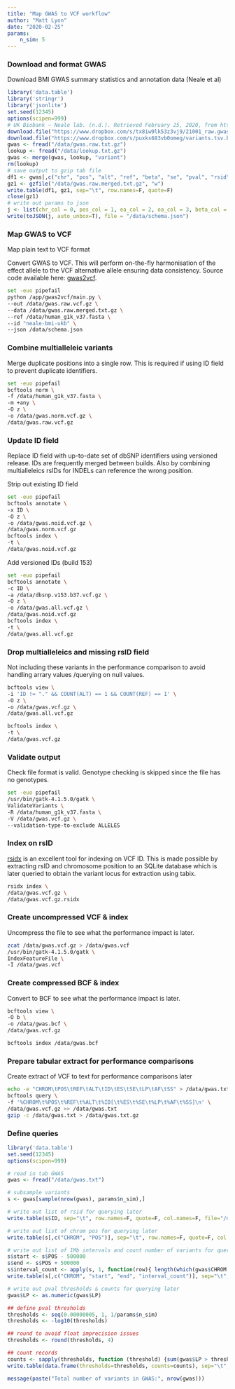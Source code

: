 ```yaml
---
title: "Map GWAS to VCF workflow"
author: "Matt Lyon"
date: "2020-02-25"
params:
    n_sim: 5
---
```


### Download and format GWAS

Download BMI GWAS summary statistics and annotation data (Neale et al)

```r
library('data.table')
library('stringr')
library('jsonlite')
set.seed(12345)
options(scipen=999)
# UK Biobank — Neale lab. (n.d.). Retrieved February 25, 2020, from http://www.nealelab.is/uk-biobank/
download.file("https://www.dropbox.com/s/tx8iw9lk53z3vj9/21001_raw.gwas.imputed_v3.both_sexes.tsv.bgz?raw=1", destfile="/data/gwas.raw.txt.gz")
download.file("https://www.dropbox.com/s/puxks683vb0omeg/variants.tsv.bgz?raw=1", destfile="/data/lookup.txt.gz")
gwas <- fread("/data/gwas.raw.txt.gz")
lookup <- fread("/data/lookup.txt.gz")
gwas <- merge(gwas, lookup, "variant")
rm(lookup)
# save output to gzip tab file
df1 <- gwas[,c("chr", "pos", "alt", "ref", "beta", "se", "pval", "rsid", "AF", "info", "n_complete_samples")]
gz1 <- gzfile("/data/gwas.raw.merged.txt.gz", "w")
write.table(df1, gz1, sep="\t", row.names=F, quote=F)
close(gz1)
# write out params to json
j <- list(chr_col = 0, pos_col = 1, ea_col = 2, oa_col = 3, beta_col = 4, se_col = 5, pval_col = 6, snp_col = 7, eaf_col = 8, imp_info_col = 9, ncontrol_col = 10, delimiter = "\t", header = TRUE, build = "GRCh37")
write(toJSON(j, auto_unbox=T), file = "/data/schema.json")
```

### Map GWAS to VCF

Map plain text to VCF format

Convert GWAS to VCF. This will perform on-the-fly harmonisation of the effect allele to the VCF alternative allele ensuring data consistency. Source code available here: [gwas2vcf](https://github.com/MRCIEU/gwas2vcf).

```bash
set -euo pipefail
python /app/gwas2vcf/main.py \
--out /data/gwas.raw.vcf.gz \
--data /data/gwas.raw.merged.txt.gz \
--ref /data/human_g1k_v37.fasta \
--id "neale-bmi-ukb" \
--json /data/schema.json
```

### Combine multialleleic variants

Merge duplicate positions into a single row. This is required if using ID field to prevent duplicate identifiers.

```bash
set -euo pipefail
bcftools norm \
-f /data/human_g1k_v37.fasta \
-m +any \
-O z \
-o /data/gwas.norm.vcf.gz \
/data/gwas.raw.vcf.gz
```

### Update ID field

Replace ID field with up-to-date set of dbSNP identifiers using versioned release. IDs are frequently merged between builds. Also by combining multialleleics rsIDs for INDELs can reference the wrong position.

Strip out existing ID field

```bash
set -euo pipefail
bcftools annotate \
-x ID \
-O z \
-o /data/gwas.noid.vcf.gz \
/data/gwas.norm.vcf.gz
bcftools index \
-t \
/data/gwas.noid.vcf.gz
```

Add versioned IDs (build 153)

```bash
set -euo pipefail
bcftools annotate \
-c ID \
-a /data/dbsnp.v153.b37.vcf.gz \
-O z \
-o /data/gwas.all.vcf.gz \
/data/gwas.noid.vcf.gz
bcftools index \
-t \
/data/gwas.all.vcf.gz
```

### Drop multialleleics and missing rsID field

Not including these variants in the performance comparison to avoid handling arrary values /querying on null values.

```bash
bcftools view \
-i 'ID != "." && COUNT(ALT) == 1 && COUNT(REF) == 1' \
-O z \
-o /data/gwas.vcf.gz \
/data/gwas.all.vcf.gz

bcftools index \
-t \
/data/gwas.vcf.gz
```

### Validate output

Check file format is valid. Genotype checking is skipped since the file has no genotypes.

```bash
set -euo pipefail
/usr/bin/gatk-4.1.5.0/gatk \
ValidateVariants \
-R /data/human_g1k_v37.fasta \
-V /data/gwas.vcf.gz \
--validation-type-to-exclude ALLELES
```

### Index on rsID

[rsidx](https://github.com/bioforensics/rsidx) is an excellent tool for indexing on VCF ID. This is made possible by extracting rsID and chromosome position to an SQLite database which is later queried to obtain the variant locus for extraction using tabix.

```bash
rsidx index \
/data/gwas.vcf.gz \
/data/gwas.vcf.gz.rsidx
```

### Create uncompressed VCF & index

Uncompress the file to see what the performance impact is later.

```bash
zcat /data/gwas.vcf.gz > /data/gwas.vcf
/usr/bin/gatk-4.1.5.0/gatk \
IndexFeatureFile \
-I /data/gwas.vcf
```

### Create compressed BCF & index

Convert to BCF to see what the performance impact is later.

```bash
bcftools view \
-O b \
-o /data/gwas.bcf \
/data/gwas.vcf.gz

bcftools index /data/gwas.bcf
```

### Prepare tabular extract for performance comparisons

Create extract of VCF to text for performance comparisons later

```bash
echo -e "CHROM\tPOS\tREF\tALT\tID\tES\tSE\tLP\tAF\tSS" > /data/gwas.txt
bcftools query \
-f '%CHROM\t%POS\t%REF\t%ALT\t%ID[\t%ES\t%SE\t%LP\t%AF\t%SS]\n' \
/data/gwas.vcf.gz >> /data/gwas.txt
gzip -c /data/gwas.txt > /data/gwas.txt.gz
```

### Define queries

```r
library('data.table')
set.seed(12345)
options(scipen=999)

# read in tab GWAS
gwas <- fread("/data/gwas.txt")

# subsample variants
s <- gwas[sample(nrow(gwas), params$n_sim),]

# write out list of rsid for querying later
write.table(s$ID, sep="\t", row.names=F, quote=F, col.names=F, file="/data/rsid.txt")

# write out list of chrom pos for querying later
write.table(s[,c("CHROM", "POS")], sep="\t", row.names=F, quote=F, col.names=F, file="/data/chrpos.txt")

# write out list of 1Mb intervals and count number of variants for querying later
s$start <- s$POS - 500000
s$end <- s$POS + 500000
s$interval_count <- apply(s, 1, function(row){ length(which(gwas$CHROM == row[['CHROM']] & gwas$POS > as.numeric(row[['start']]) & gwas$POS < as.numeric(row[['end']]))) })
write.table(s[,c("CHROM", "start", "end", "interval_count")], sep="\t", row.names=F, quote=F, col.names=F, file="/data/intervals.txt")

# write out pval thresholds & counts for querying later
gwas$LP <- as.numeric(gwas$LP)

## define pval thresholds
thresholds <- seq(0.00000005, 1, 1/params$n_sim)
thresholds <- -log10(thresholds)

## round to avoid float imprecision issues
thresholds <- round(thresholds, 4)

## count records
counts <- sapply(thresholds, function (threshold) {sum(gwas$LP > threshold, na.rm = T)})
write.table(data.frame(thresholds=thresholds, counts=counts), sep="\t", row.names=F, quote=F, col.names=F, file="/data/pval.txt")

message(paste("Total number of variants in GWAS:", nrow(gwas)))
```
